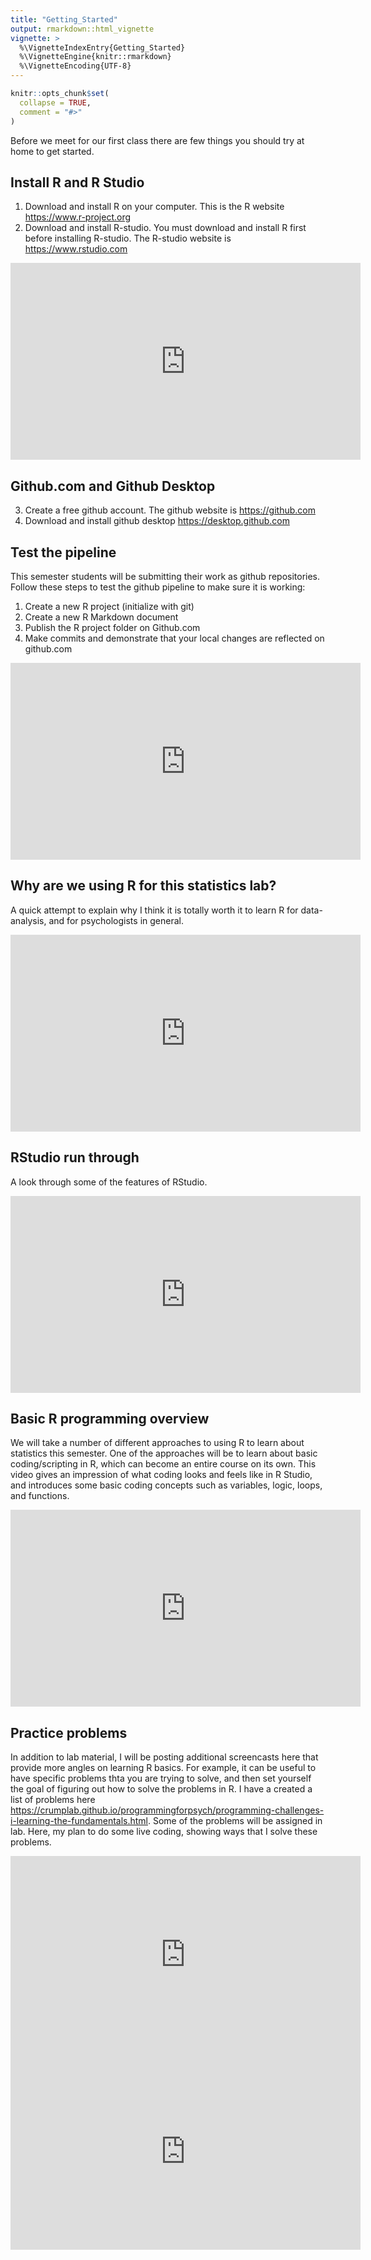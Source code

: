 ```yaml
---
title: "Getting_Started"
output: rmarkdown::html_vignette
vignette: >
  %\VignetteIndexEntry{Getting_Started}
  %\VignetteEngine{knitr::rmarkdown}
  %\VignetteEncoding{UTF-8}
---
```


```r
knitr::opts_chunk$set(
  collapse = TRUE,
  comment = "#>"
)
```


Before we meet for our first class there are few things you should try at home to get started.

## Install R and R Studio

1. Download and install R on your computer. This is the R website [https://www.r-project.org](https://www.r-project.org)
2. Download and install R-studio. You must download and install R first before installing R-studio. The R-studio website is [https://www.rstudio.com](https://www.rstudio.com)

<iframe width="560" height="315" src="https://www.youtube.com/embed/VxsJYnQI0AE" frameborder="0" allow="accelerometer; autoplay; encrypted-media; gyroscope; picture-in-picture" allowfullscreen></iframe>

## Github.com and Github Desktop

3. Create a free github account. The github website is [https://github.com](https://github.com)
4. Download and install github desktop [https://desktop.github.com](https://desktop.github.com)

## Test the pipeline

This semester students will be submitting their work as github repositories. Follow these steps to test the github pipeline to make sure it is working:

1. Create a new R project (initialize with git)
2. Create a new R Markdown document
3. Publish the R project folder on Github.com
4. Make commits and demonstrate that your local changes are reflected on github.com

<iframe width="560" height="315" src="https://www.youtube.com/embed/efQlpUomP94" frameborder="0" allow="accelerometer; autoplay; encrypted-media; gyroscope; picture-in-picture" allowfullscreen></iframe>

## Why are we using R for this statistics lab?

A quick attempt to explain why I think it is totally worth it to learn R for data-analysis, and for psychologists in general.

<iframe width="560" height="315" src="https://www.youtube.com/embed/l_goAV71iKM" frameborder="0" allow="accelerometer; autoplay; encrypted-media; gyroscope; picture-in-picture" allowfullscreen></iframe>

## RStudio run through

A look through some of the features of RStudio.

<iframe width="560" height="315" src="https://www.youtube.com/embed/hEhm5orkzMc" frameborder="0" allow="accelerometer; autoplay; encrypted-media; gyroscope; picture-in-picture" allowfullscreen></iframe>

## Basic R programming overview

We will take a number of different approaches to using R to learn about statistics this semester. One of the approaches will be to learn about basic coding/scripting in R, which can become an entire course on its own. This video gives an impression of what coding looks and feels like in R Studio, and introduces some basic coding concepts such as variables, logic, loops, and functions.

<iframe width="560" height="315" src="https://www.youtube.com/embed/RRGKCcWY-_Q" frameborder="0" allow="accelerometer; autoplay; encrypted-media; gyroscope; picture-in-picture" allowfullscreen></iframe>

## Practice problems

In addition to lab material, I will be posting additional screencasts here that provide more angles on learning R basics. For example, it can be useful to have specific problems thta you are trying to solve, and then set yourself the goal of figuring out how to solve the problems in R. I have a created a list of problems here <https://crumplab.github.io/programmingforpsych/programming-challenges-i-learning-the-fundamentals.html>. Some of the problems will be assigned in lab. Here, my plan to do some live coding, showing ways that I solve these problems. 

<iframe width="560" height="315" src="https://www.youtube.com/embed/50ElzpX7MOE" frameborder="0" allow="accelerometer; autoplay; encrypted-media; gyroscope; picture-in-picture" allowfullscreen></iframe>

<iframe width="560" height="315" src="https://www.youtube.com/embed/2k_K7rZezMU" frameborder="0" allow="accelerometer; autoplay; encrypted-media; gyroscope; picture-in-picture" allowfullscreen></iframe>

